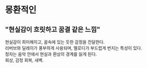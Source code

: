 # 몽환적인
## "현실감이 흐릿하고 꿈결 같은 느낌"
현실감이 희미해지고, 꿈속에 있는 듯한 감정을 전달한다.  
리버브와 딜레이가 풍부하게 사용되며, 멜로디가 부드럽게 번지는 특성이 있다.  
청자는 음악 안에서 현실과 환상의 경계를 잃게 된다.  
회상, 감정 회복, 새벽.